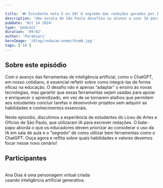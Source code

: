 ```yaml
---

title: '🔊 Estudante nota 5 ou 10? O segredo das redações geradas por IA.'
description: 'Uma escola de São Paulo desafiou os alunos a usar IA para criar redações do Enem. O que aconteceu revela lições valiosas para todos nós.'
pubDate: 'Oct 14 2024'
type: 'podcast'
duration: '09:02'
author: 'Parahuari'
heroImage: '/blog/redacao-enem/thumb.jpg'
tags: ['IA']
---
```



<div class="d-flex align-items-center border p-sm-3 rounded mb-4">
  <div class="w-100">
    <div class="player-wrapper bg-light rounded">
      <audio class="player-audio" crossorigin>
        <source src="/blog/redacao-enem/podcast.mp3" type="audio/mp3" />
      </audio>
    </div>
  </div>
</div>

## Sobre este episódio
Com o avanço das ferramentas de inteligência artificial, como o ChatGPT, em nosso cotidiano, é essencial refletir sobre como integrá-las de forma eficaz na educação. O desafio não é apenas “adaptar” o ensino às novas tecnologias, mas garantir que essas ferramentas sejam usadas para apoiar e enriquecer o aprendizado, em vez de se tornarem atalhos que permitem aos estudantes concluir tarefas e desenvolver projetos sem adquirir as habilidades e conhecimentos essenciais.

Neste episódio, discutimos a experiência de estudantes do Liceu de Artes e Ofícios de São Paulo, que utilizaram IA para escrever redações. O bate-papo aborda o que os educadores devem priorizar ao considerar o uso da IA em sala de aula e o “segredo” de como utilizar bem ferramentas como o ChatGPT. Ouça agora e reflita sobre quais habilidades e valores devemos focar nesse novo cenário!

## Participantes
<AnaDias />
<Parau />

<br />
<div style="text-align: left;" class="badge text-bg-warning mb-2"><i class="fas fa-asterisk me-2 small fw-bold"></i>Ana Dias é uma personagem virtual criada <br /> usando inteligência artificial generativa.</div>